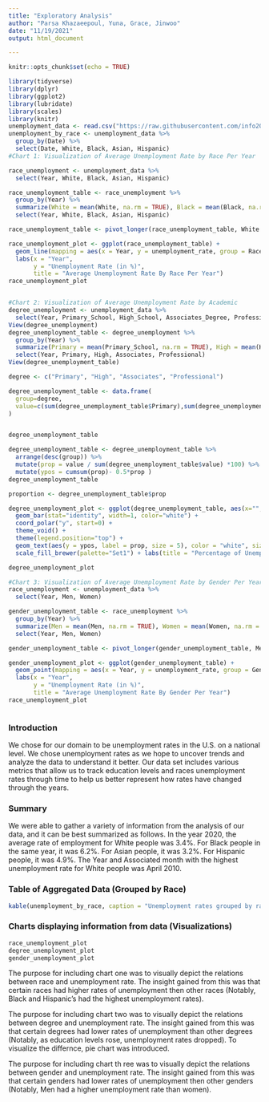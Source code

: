 ```yaml
---
title: "Exploratory Analysis"
author: "Parsa Khazaeepoul, Yuna, Grace, Jinwoo"
date: "11/19/2021"
output: html_document

---
```

```r
knitr::opts_chunk$set(echo = TRUE)

library(tidyverse)
library(dplyr)
library(ggplot2)
library(lubridate)
library(scales)
library(knitr)
unemployment_data <- read.csv("https://raw.githubusercontent.com/info201b-2021-aut/final-project-ydodobara/main/unemployment_data_us.csv?token=AV5HNBNQS2G3EMLZ3X2UWQLBT3JP2")
unemployment_by_race <- unemployment_data %>%
  group_by(Date) %>%
  select(Date, White, Black, Asian, Hispanic)
#Chart 1: Visualization of Average Unemployment Rate by Race Per Year 

race_unemployment <- unemployment_data %>%
  select(Year, White, Black, Asian, Hispanic)

race_unemployment_table <- race_unemployment %>%
  group_by(Year) %>%
  summarize(White = mean(White, na.rm = TRUE), Black = mean(Black, na.rm = TRUE), Asian = mean(Asian, na.rm = TRUE), Hispanic = mean(Hispanic, na.rm = TRUE)) %>%
  select(Year, White, Black, Asian, Hispanic)

race_unemployment_table <- pivot_longer(race_unemployment_table, White : Hispanic, names_to = "Race", values_to = "unemployment_rate")

race_unemployment_plot <- ggplot(race_unemployment_table) +
  geom_line(mapping = aes(x = Year, y = unemployment_rate, group = Race, color = Race)) +
  labs(x = "Year",
       y = "Unemployment Rate (in %)",
       title = "Average Unemployment Rate By Race Per Year")
race_unemployment_plot


#Chart 2: Visualization of Average Unemployment Rate by Academic
degree_unemployment <- unemployment_data %>% 
  select(Year, Primary_School, High_School, Associates_Degree, Professional_Degree) 
View(degree_unemployment)
degree_unemployment_table <- degree_unemployment %>%
  group_by(Year) %>%
  summarize(Primary = mean(Primary_School, na.rm = TRUE), High = mean(High_School, na.rm = TRUE), Associates = mean(Associates_Degree, na.rm = TRUE),  Professional = mean(Professional_Degree, na.rm = TRUE)) %>%
  select(Year, Primary, High, Associates, Professional)
View(degree_unemployment_table)

degree <- c("Primary", "High", "Associates", "Professional")

degree_unemployment_table <- data.frame(
  group=degree,
  value=c(sum(degree_unemployment_table$Primary),sum(degree_unemployment_table$High),sum(degree_unemployment_table$Associates), sum(degree_unemployment_table$Professional))
)


degree_unemployment_table

degree_unemployment_table <- degree_unemployment_table %>% 
  arrange(desc(group)) %>%
  mutate(prop = value / sum(degree_unemployment_table$value) *100) %>%
  mutate(ypos = cumsum(prop)- 0.5*prop )
degree_unemployment_table

proportion <- degree_unemployment_table$prop

degree_unemployment_plot <- ggplot(degree_unemployment_table, aes(x="", y=prop, fill=degree)) +
  geom_bar(stat="identity", width=1, color="white") +
  coord_polar("y", start=0) +
  theme_void() + 
  theme(legend.position="top") +
  geom_text(aes(y = ypos, label = prop, size = 5), color = "white", size=6) +
  scale_fill_brewer(palette="Set1") + labs(title = "Percentage of Unemployment by Degree (in %)")

degree_unemployment_plot

#Chart 3: Visualization of Average Unemployment Rate by Gender Per Year 
race_unemployment <- unemployment_data %>%
  select(Year, Men, Women)

gender_unemployment_table <- race_unemployment %>%
  group_by(Year) %>%
  summarize(Men = mean(Men, na.rm = TRUE), Women = mean(Women, na.rm = TRUE)) %>%
  select(Year, Men, Women)

gender_unemployment_table <- pivot_longer(gender_unemployment_table, Men : Women, names_to = "Gender", values_to = "unemployment_rate")

gender_unemployment_plot <- ggplot(gender_unemployment_table) +
  geom_point(mapping = aes(x = Year, y = unemployment_rate, group = Gender, color = Gender)) +
  labs(x = "Year",
       y = "Unemployment Rate (in %)",
       title = "Average Unemployment Rate By Gender Per Year")
race_unemployment_plot



```

### Introduction
We chose for our domain to be unemployment rates in the U.S. on a national level. We chose unemployment rates as we hope to uncover trends and analyze the data to understand it better. Our data set includes various metrics that allow us to track education levels and races unemployment rates through time to help us better represent how rates have changed through the years. 

### Summary
We were able to gather a variety of information from the analysis of our data, and it can be best summarized as follows. In the year 2020, the average rate of employment for White people was 3.4%. For Black people in the same year, it was 6.2%. For Asian people, it was 3.2%. For Hispanic people, it was 4.9%. The Year and Associated month with the highest unemployment rate for White people was April 2010.

### Table of Aggregated Data (Grouped by Race)
```r

kable(unemployment_by_race, caption = "Unemployment rates grouped by race:")
```


### Charts displaying information from data (Visualizations)
```r
race_unemployment_plot
degree_unemployment_plot
gender_unemployment_plot
```

The purpose for including chart one was to visually depict the relations between race and unemployment rate. The insight gained from this was that certain races had higher rates of unemployment then other races (Notably, Black and Hispanic's had the highest unemployment rates).

The purpose for including chart two was to visually depict the relations between degree and unemployment rate. The insight gained from this was that certain degrees had lower rates of unemployment than other degrees (Notably, as education levels rose, unemployment rates dropped). To visualize the differnce, pie chart was introduced.

The purpose for including chart th    ree was to visually depict the relations between gender and unemployment rate. The insight gained from this was that certain genders had lower rates of unemployment then other genders (Notably, Men had a higher unemployment rate than women).
